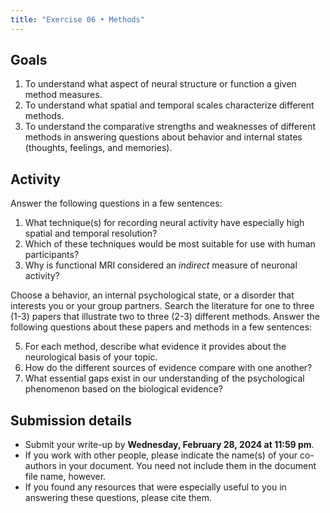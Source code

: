 ```yaml
---
title: "Exercise 06 • Methods"
---
```


## Goals

1. To understand what aspect of neural structure or function a given method measures.
2. To understand what spatial and temporal scales characterize different methods.
2. To understand the comparative strengths and weaknesses of different methods in answering questions about behavior and internal states (thoughts, feelings, and memories).

## Activity

Answer the following questions in a few sentences:

1. What technique(s) for recording neural activity have especially high spatial and temporal resolution?
2. Which of these techniques would be most suitable for use with human participants?
3. Why is functional MRI considered an *indirect* measure of neuronal activity?


Choose a behavior, an internal psychological state, or a disorder that interests you or your group partners.
Search the literature for one to three (1-3) papers that illustrate two to three (2-3) different methods.
Answer the following questions about these papers and methods in a few sentences:

5. For each method, describe what evidence it provides about the neurological basis of your topic.
6. How do the different sources of evidence compare with one another?
7. What essential gaps exist in our understanding of the psychological phenomenon based on the biological evidence? 

## Submission details

- Submit your write-up by [**Wednesday, February 28, 2024 at 11:59 pm**]{.orange_due}.
- If you work with other people, please indicate the name(s) of your co-authors in your document. You need not include them in the document file name, however.
- If you found any resources that were especially useful to you in answering these questions, please cite them.

